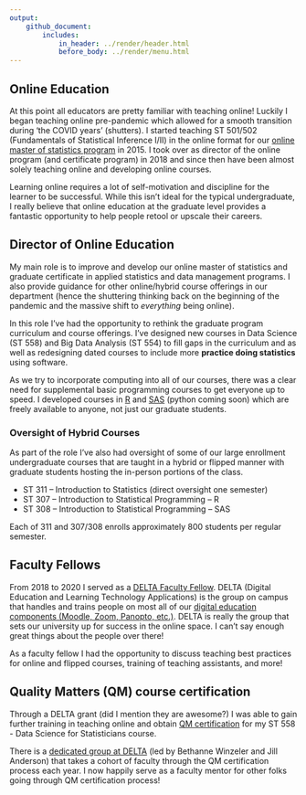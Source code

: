 ```yaml
---
output: 
    github_document:
        includes: 
            in_header: ../render/header.html
            before_body: ../render/menu.html
---
```


## Online Education

At this point all educators are pretty familiar with teaching online! Luckily I began teaching online pre-pandemic which allowed for a smooth transition during 'the COVID years' (shutters). I started teaching ST 501/502 (Fundamentals of Statistical Inference I/II) in the online format for our [online master of statistics program](https://statistics.sciences.ncsu.edu/graduate/online-programs/) in 2015. I took over as director of the online program (and certificate program) in 2018 and since then have been almost solely teaching online and developing online courses.  

Learning online requires a lot of self-motivation and discipline for the learner to be successful. While this isn't ideal for the typical undergraduate, I really believe that online education at the graduate level provides a fantastic opportunity to help people retool or upscale their careers. 

## Director of Online Education

My main role is to improve and develop our online master of statistics and graduate certificate in applied statistics and data management programs. I also provide guidance for other online/hybrid course offerings in our department (hence the shuttering thinking back on the beginning of the pandemic and the massive shift to *everything* being online). 

In this role I’ve had the opportunity to rethink the graduate program curriculum and course offerings. I've designed new courses in Data Science (ST 558) and Big Data Analysis (ST 554) to fill gaps in the curriculum and as well as redesigning dated courses to include more **practice doing statistics** using software. 

As we try to incorporate computing into all of our courses, there was a clear need for supplemental basic programming courses to get everyone up to speed. I developed courses in [R](R.html) and [SAS](SAS.html) (python coming soon) which are freely available to anyone, not just our graduate students. 

### Oversight of Hybrid Courses

As part of the role I've also had oversight of some of our large enrollment undergraduate courses that are taught in a hybrid or flipped manner with graduate students hosting the in-person portions of the class.  

- ST 311 – Introduction to Statistics (direct oversight one semester) 
- ST 307 – Introduction to Statistical Programming – R 
- ST 308 – Introduction to Statistical Programming – SAS

Each of 311 and 307/308 enrolls approximately 800 students per regular semester. 

## Faculty Fellows

From 2018 to 2020 I served as a [DELTA Faculty Fellow](https://delta.ncsu.edu/about-delta/meet-our-faculty-fellows/).  DELTA (Digital Education and Learning Technology Applications) is the group on campus that handles and trains people on most all of our [digital education components (Moodle, Zoom, Panopto, etc.)](https://ncsu.service-now.com/delta?id=delta_home).  DELTA is really the group that sets our university up for success in the online space.  I can't say enough great things about the people over there! 

As a faculty fellow I had the opportunity to discuss teaching best practices for online and flipped courses, training of teaching assistants, and more!

## Quality Matters (QM) course certification  

Through a DELTA grant (did I mention they are awesome?) I was able to gain further training in teaching online and obtain [QM certification](https://www.qualitymatters.org/) for my ST 558 - Data Science for Statisticians course. 

There is a [dedicated group at DELTA](https://delta.ncsu.edu/course-planning/delta-grants/) (led by Bethanne Winzeler and Jill Anderson) that takes a cohort of faculty through the QM certification process each year. I now happily serve as a faculty mentor for other folks going through QM certification process!

